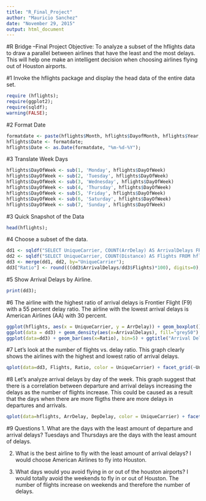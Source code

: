 ```yaml
---
title: "R_Final_Project"
author: "Mauricio Sanchez"
date: "November 29, 2015"
output: html_document
---
```

#R Bridge –Final Project
Objective: To analyze a subset of the hflights data to draw a parallel between airlines that have the least and the most delays. This will help one make an intelligent decision when choosing airlines flying out of Houston airports.

#1
Invoke the hflights package and display the head data of the entire data set.
```r
require (hflights);
require(ggplot2);
require(sqldf);
warning(FALSE);
```

#2
Format Date
```r
formatdate <- paste(hflights$Month, hflights$DayofMonth, hflights$Year, sep="-");
hflights$Date <- formatdate;
hflights$Date <- as.Date(formatdate, "%m-%d-%Y");
```

#3
Translate Week Days
```r
hflights$DayOfWeek <- sub(1, 'Monday', hflights$DayOfWeek)
hflights$DayOfWeek <- sub(2, 'Tuesday', hflights$DayOfWeek)
hflights$DayOfWeek <- sub(3, 'Wednesday', hflights$DayOfWeek)
hflights$DayOfWeek <- sub(4, 'Thursday', hflights$DayOfWeek)
hflights$DayOfWeek <- sub(5, 'Friday', hflights$DayOfWeek)
hflights$DayOfWeek <- sub(6, 'Saturday', hflights$DayOfWeek)
hflights$DayOfWeek <- sub(7, 'Sunday', hflights$DayOfWeek)
```

#3
Quick Snapshot of the Data
```r
head(hflights);
```

#4
Choose a subset of the data.
```r
dd1 <- sqldf("SELECT UniqueCarrier, COUNT(ArrDelay) AS ArrivalDelays FROM hflights WHERE ArrDelay > 0 GROUP BY UniqueCarrier ORDER BY 2 DESC");
dd2 <- sqldf("SELECT UniqueCarrier, COUNT(Distance) AS Flights FROM hflights WHERE Distance > 0 GROUP BY UniqueCarrier ORDER BY UniqueCarrier ASC");
dd3 <- merge(dd1, dd2, by="UniqueCarrier");
dd3["Ratio"] <- round(((dd3$ArrivalDelays/dd3$Flights)*100), digits=0);
```

#5
Show Arrival Delays by Airline. 
```r
print(dd3);
```

#6
The airline with the highest ratio of arrival delays is Frontier Flight (F9) with a 55 percent delay ratio. The airline with the lowest arrival delays is American Airlines (AA) with 30 percent.
```r
ggplot(hflights, aes(x = UniqueCarrier, y = ArrDelay)) + geom_boxplot() + ggtitle("Arrival Delays by Airline by Number of Flights");
ggplot(data = dd3) + geom_density(aes(x=ArrivalDelays), fill="grey50") + ggtitle("Arrival Delay Density");
ggplot(data=dd3) + geom_bar(aes(x=Ratio), bin=5) + ggtitle("Arrival Delay Ratio");
```

#7
Let's look at the number of flights vs. delay ratio. This graph clearly shows the airlines with the highest and lowest ratio of arrival delays. 
```r
qplot(data=dd3, Flights, Ratio, color = UniqueCarrier) + facet_grid(~UniqueCarrier) + ggtitle("Arrival Delay Ratio by Airline");
```

#8 
Let's analyze arrival delays by day of the week. This graph suggest that there is a correlation between departure and arrival delays increasing the delays as the number of flights increase. This could be caused as a result that the days when there are more fligths there are more delays in departures and arrivals. 
```r
qplot(data=hflights, ArrDelay, DepDelay, color = UniqueCarrier) + facet_grid(~DayOfWeek) + ggtitle("Arrival vs. Departure Delays by WeekDay");
```

#9 Questions
1. What are the days with the least amount of departure and arrival delays? Tuesdays and Thursdays are the days with the least amount of delays.

2. What is the best airline to fly with the least amount of arrival delays? I would choose American Airlines to fly into Houston.

3. What days would you avoid flying in or out of the houston airports? I would totally avoid the weekends to fly in or out of Houston. The number of flights increase on weekends and therefore the number of delays.